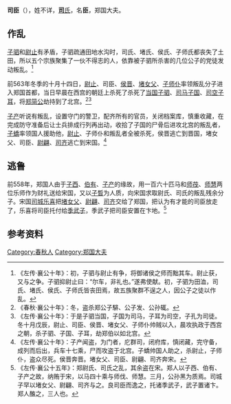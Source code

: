 {{Infobox 先秦人物
|名称= 司臣
|图像=
|图说=
|姓=
|氏=[[司氏|司]]
|名=臣
|字=
|别名=
|别字=
|谥号=
|时代=春秋时期
|国家=
|身份=郑国大夫
|出生=
|逝世=
|在位=
|父=
|母=
|正妻=
|妾=
|子女=[[司齐|司齐]]
|太子=
}}
'''司臣'''（{{bd|？||？||}}），姓不详，[[司氏|'''司'''氏]]，名'''臣'''，郑国大夫。

==作乱==
[[子驷|子驷]]和[[尉止|尉止]]有矛盾，子驷疏通田地水沟时，司氏、堵氏、侯氏、子师氏都丧失了土田，所以五个宗族聚集了一伙不得志的人，依靠被子驷所杀害的几位公子的党徒发动叛乱。<ref>《左传·襄公十年》：初，子驷与尉止有争，将御诸侯之师而黜其车。尉止获，又与之争。子驷抑尉止曰：“尔车，非礼也。”遂弗使献。初，子驷为田洫，司氏、堵氏、侯氏、子师氏皆丧田焉，故五族聚群不逞之人，因公子之徒以作乱。</ref>

前563年冬季的十月十四日，[[尉止|尉止]]、司臣、[[侯晋|侯晋]]、[[堵女父|堵女父]]、[[子师仆|子师仆]]率领叛乱分子进入郑国首都，当日早晨在西宫的朝廷上杀死了杀死了[[当国|当国]][[子驷|子驷]]、[[司马|司马]][[子国_(郑国)|子国]]、[[司空|司空]][[子耳|子耳]]，将[[郑简公|郑简公]]劫持到了北宫。<ref>《春秋·襄公十年》：冬，盗杀郑公子騑、公子发、公孙辄。</ref><ref>《左传·襄公十年》：于是子驷当国，子国为司马，子耳为司空，子孔为司徒。冬十月戊辰，尉止、司臣、侯晋、堵女父、子师仆帅贼以入，晨攻执政于西宫之朝，杀子驷、子国、子耳，劫郑伯以如北宫。</ref>

[[子产|子产]]听说有叛乱，设置守门的警卫，配齐所有的官员，关闭档案库，慎重收藏，在完成防守准备后让士兵排成行列再出动，收拾了子国的尸骨后进攻北宫的叛乱者，[[子蟜_(郑国)|子蟜]]率领国人援助他，[[尉止|尉止]]、子师仆和叛乱者全被杀死，侯晋逃亡到晋国，堵女父、司臣、[[尉翩|尉翩]]、[[司齐|司齐]]逃亡到宋国。<ref>《左传·襄公十年》：子产闻盗，为门者，庀群司，闭府库，慎闭藏，完守备，成列而后出，兵车十七乘，尸而攻盗于北宫。子蟜帅国人助之，杀尉止，子师仆，盗众尽死。侯晋奔晋。堵女父、司臣、尉翩、司齐奔宋。</ref>

==逃鲁==
前558年，郑国人由于[[子西_(郑国)|子西]]、[[伯有|伯有]]、[[子产|子产]]的缘故，用一百六十匹马和[[师茷|师茷]]、[[师慧|师慧]]两位乐师作为财礼送给宋国，又以[[子晳_(郑国)|子晳]]为人质，向宋国求取尉氏、司氏的叛乱残余分子。宋国[[司城|司城]][[乐喜|乐喜]]把[[堵女父|堵女父]]、[[尉翩|尉翩]]、[[司齐|司齐]]交给了郑国，把认为有才能的司臣放走了，乐喜将司臣托付给[[季武子|季武子]]，季武子把司臣安置在卞地。<ref>《左传·襄公十五年》：郑尉氏、司氏之乱，其余盗在宋。郑人以子西、伯有、子产之故，纳贿于宋，以马四十乘与师伐、师慧。三月，公孙黑为质焉。司城子罕以堵女父、尉翩、司齐与之。良司臣而逸之，托诸季武子，武子置诸卞。郑人醢之，三人也。</ref>

== 参考资料 ==
{{reflist}}

[[Category:春秋人|Category:春秋人]]
[[Category:郑国大夫|Category:郑国大夫]]